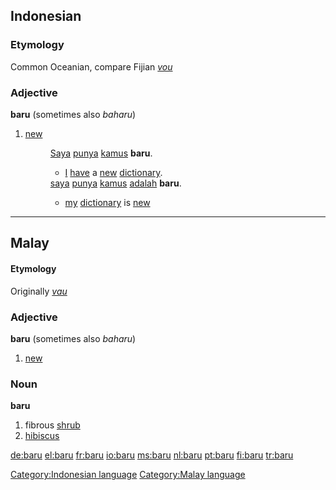 ==Indonesian==

===Etymology===
Common Oceanian, compare Fijian ''[[vou]]''

===Adjective===
'''baru''' (sometimes also ''baharu'')

# [[new]]
#: [[Saya]] [[punya]] [[kamus]] '''baru'''.
#:* [[I]] [[have]] a [[new]] [[dictionary]].
#: [[saya]] [[punya]] [[kamus]] [[adalah]] '''baru'''.
#:* [[my]] [[dictionary]] is [[new]]

[[Category:Indonesian language]]

----

==Malay==

====Etymology====
Originally ''[[vau]]''

===Adjective===
'''baru''' (sometimes also ''baharu'')

# [[new]]

===Noun===
'''baru'''

# fibrous [[shrub]]
# [[hibiscus]]

[[Category:Malay language]]

[[de:baru]]
[[el:baru]]
[[fr:baru]]
[[io:baru]]
[[ms:baru]]
[[nl:baru]]
[[pt:baru]]
[[fi:baru]]
[[tr:baru]]